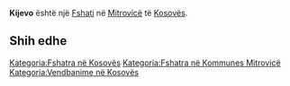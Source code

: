 {{Fshat në Kosovës
 | Emri                = Kijevo
 | EmriAlt                = Kieve,Kievë,Kijeve,Kijevo,Kijevë,Kjeva,Pleqnor,Кијево
 | Emri (Rasa dhanore) = 
 | Figura              = 
 | Shteti              = Kosovës
 | Komuna              = Mitrovicë
 | Kodi postar         = 
 | Sipërfaqja          = 

 | Popullsia           = 

 | Regj. i popullsisë  = 
 | Dend. e popullsisë  = 
 | Faqja zyrtare       = 
 <!--- Koordinatat ----> 
 | Gjerësia            = 42.56583
 | Gjatësia            = 20.71583
 | Lartësia            = 
}}
'''Kijevo''' është një [[Fshati]] në [[Mitrovicë]] të [[Kosovës]].

<!-- == Gjeografia == -->
<!-- == Historia == -->
<!-- == Demografia == -->
== Shih edhe ==
{{Komuna Mitrovicë}}
{{Kosovo-Administrata-Cung}}

[[Kategoria:Fshatra në Kosovës]]
[[Kategoria:Fshatra në Kommunes Mitrovicë]]
[[Kategoria:Vendbanime në Kosovës]]